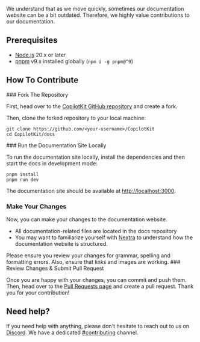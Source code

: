 We understand that as we move quickly, sometimes our documentation website can be a bit outdated. Therefore, we highly value contributions to our documentation.

## Prerequisites

- [Node.js](https://nodejs.org/en/) 20.x or later
- [pnpm](https://pnpm.io/) v9.x installed globally (`npm i -g pnpm@^9`)

## How To Contribute

<Steps>
  <Step>
  ### Fork The Repository

  First, head over to the [CopilotKit GitHub repository](https://github.com/CopilotKit/CopilotKit) and create a fork.

  Then, clone the forked repository to your local machine:

  ```shell
  git clone https://github.com/<your-username>/CopilotKit
  cd CopilotKit/docs
  ```
  </Step>
  <Step>
  ### Run the Documentation Site Locally

  To run the documentation site locally, install the dependencies and then start the docs in development mode:

  ```shell
  pnpm install
  pnpm run dev
  ```

  The documentation site should be available at [http://localhost:3000](http://localhost:3000).
  </Step>
  <Step>
  ### Make Your Changes

  Now, you can make your changes to the documentation website.

  - All documentation-related files are located in the docs repository
  - You may want to familiarize yourself with [Nextra](https://nextra.site/) to understand how the documentation website is structured.

  <Callout type="info">
    Please ensure you review your changes for grammar, spelling and formatting errors. Also, ensure that links and images are working.
  </Callout>
  </Step>
  <Step>
  ### Review Changes & Submit Pull Request

  Once you are happy with your changes, you can commit and push them. Then, head over to the [Pull Requests page](https://github.com/CopilotKit/CopilotKit/pulls) and create a pull request. Thank you for your contribution!
  </Step>
</Steps>

## Need help?

If you need help with anything, please don't hesitate to reach out to us on [Discord](https://discord.gg/6dffbvGU3D). We have a dedicated [#contributing](https://discord.com/channels/1122926057641742418/1183863183149117561) channel.
